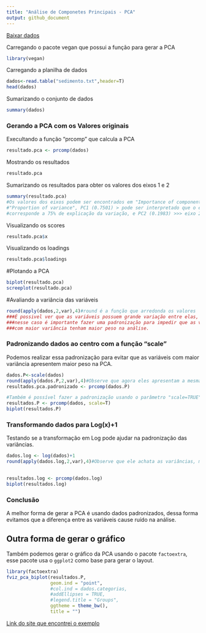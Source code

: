 ```yaml
---
title: "Análise de Componetes Principais - PCA"
output: github_document
---
```

[Baixar dados](sedimento.txt)

Carregando o pacote vegan que possui a função para gerar a PCA
```r
library(vegan)
```

Carregando a planilha de dados
```r
dados<-read.table("sedimento.txt",header=T)
head(dados)
```

Sumarizando o conjunto de dados
```r
summary(dados)
```

### Gerando a PCA com os Valores originais

Execultando a função "prcomp" que calcula a PCA
```r
resultado.pca <- prcomp(dados)
```

Mostrando os resultados
```r
resultado.pca
```

Sumarizando os resultados para obter os valores dos eixos 1 e 2
```r
summary(resultado.pca)
#Os valores dos eixos podem ser encontrados em "Importance of components" >>>
#"Proportion of variance", PC1 (0.7501) > pode ser interpretado que o eixo 1 
#corresponde a 75% de explicação da variação, e PC2 (0.1983) >>> eixo 2 = 20%.
```



Visualizando os scores
```r
resultado.pca$x
```

Visualizando os loadings
```r
resultado.pca$loadings
```

#Plotando a PCA
```r
biplot(resultado.pca)
screeplot(resultado.pca)
```

#Avaliando a variância das variáveis
```r
round(apply(dados,2,var),4)#round é a função que arredonda os valores
###É possivel ver que as variáveis possuem grande variação entre elas,
###nesse caso é importante fazer uma padronização para impedir que as variáveis
###com maior variância tenham maior peso na análise.
```

### Padronizando dados ao centro com a função "scale"

Podemos realizar essa padronização para evitar que as variáveis com maior variância apresentem maior peso na PCA.
```r
dados.P<-scale(dados)
round(apply(dados.P,2,var),4)#Observe que agora eles apresentam a mesma variância 
resultados.pca.padronizado <- prcomp(dados.P)

#Também é possível fazer a padronização usando o parâmetro "scale=TRUE", na função "prcomp"
resultados.P <- prcomp(dados, scale=T)
biplot(resultados.P)

```

### Transformando dados para Log(x)+1

Testando se a transformação em Log pode ajudar na padronização das variâncias.
```r
dados.log <- log(dados)+1
round(apply(dados.log,2,var),4)#Observe que ele achata as variâncias, mas ainda continuam muito diferentes.
                              

resultados.log <- prcomp(dados.log)
biplot(resultados.log)
```


### Conclusão

A melhor forma de gerar a PCA é usando dados padronizados, dessa forma evitamos que a diferença entre as variáveis cause ruído na análise.


## Outra forma de gerar o gráfico

Também podemos gerar o gráfico da PCA usando o pacote ```factoextra```, esse pacote usa o ```ggplot2``` como base para gerar o layout.  
```r
library(factoextra)
fviz_pca_biplot(resultados.P,
                geom.ind = "point",
                #col.ind = dados.categorias, 
                #addEllipses = TRUE,
                #legend.title = "Groups", 
                ggtheme = theme_bw(),
                title = "")
```

[Link do site que encontrei o exemplo](https://sites.google.com/site/tutorialdeanalisesestatisticas/topicos/estatistica-multivariada/analise-de-componentes-principais-pca/tutorial-1-1)









